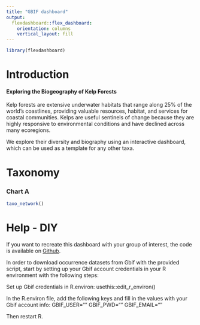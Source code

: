 ```yaml
---
title: "GBIF dashboard"
output: 
  flexdashboard::flex_dashboard:
    orientation: columns
    vertical_layout: fill
---
```


```r
library(flexdashboard)
```

Introduction
===================================== 

#### Exploring the Biogeography of Kelp Forests 

Kelp forests are extensive underwater habitats that range along 25% of the world’s coastlines, providing valuable resources, habitat, and services for coastal communities.
Kelps are useful sentinels of change because they are highly responsive to environmental conditions and have declined across many ecoregions.

[](`r here::here("images","kelp_intro.jpg")` "Title")

We explore their diversity and biography using an interactive dashboard, which can be used as a template for any other taxa. 

Taxonomy
===================================== 

### Chart A

```r
taxo_network()
```


Help - DIY
=====================================
If you want to recreate this dashboard with your group of interest, the code is available on [Github](https://github.com/nhenry50/bobibob2).

In order to download occurrence datasets from Gbif with the provided script, start by setting up your Gbif account credentials in your R environment with the following steps:

Set up Gbif credentials in R.environ:
usethis::edit_r_environ()

In the R.environ file, add the following keys and fill in the values with your Gbif account info:
GBIF_USER=""
GBIF_PWD=""
GBIF_EMAIL=""

Then restart R.